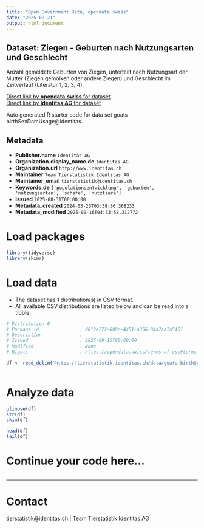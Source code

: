 ```yaml
---
title: "Open Government Data, opendata.swiss"
date: "2025-09-21"
output: html_document
---
```


## Dataset: Ziegen - Geburten nach Nutzungsarten und Geschlecht

Anzahl gemeldete Geburten von Ziegen, unterteilt nach Nutzungsart der Mutter (Ziegen gemolken oder andere Ziegen) und Geschlecht im Zeitverlauf (Literatur 1, 2, 3, 4).

[Direct link by **opendata.swiss** for dataset](https://opendata.swiss/de/dataset/ziegen-geburten-nach-nutzungsarten-und-geschlecht)<br>
[Direct link by **Identitas AG** for dataset](https://tierstatistik.identitas.ch/)

Auto generated R starter code for data set goats-birthSexDamUsage@identitas.

## Metadata

- **Publisher.name** `Identitas AG`
- **Organization.display_name.de** `Identitas AG`
- **Organization.url** `http://www.identitas.ch`
- **Maintainer** `Team Tierstatistik Identitas AG`
- **Maintainer_email** `tierstatistik@identitas.ch`
- **Keywords.de** `['populationsentwicklung', 'geburten', 'nutzungsarten', 'schafe', 'nutztiere']`
- **Issued** `2025-08-31T00:00:00`
- **Metadata_created** `2024-03-26T03:38:56.368233`
- **Metadata_modified** `2025-09-16T04:53:58.312772`


# Load packages

```r

library(tidyverse)
library(skimr)

```

# Load data

-   The dataset has 1 distribution(s) in CSV format.
-   All available CSV distributions are listed below and can be read into a tibble.

```r

# Distribution 0
# Package_id               : d812e272-600c-4451-a356-84a7aa7a5451
# Description              : 
# Issued                   : 2025-09-15T00:00:00
# Modified                 : None
# Rights                   : https://opendata.swiss/terms-of-use#terms_by

df <- read_delim('https://tierstatistik.identitas.ch/data/goats-birthSexDamUsage.csv')



```

# Analyze data

```r

glimpse(df)
str(df)
skim(df)

head(df)
tail(df)

```

# Continue your code here...

```r

```

------------------------------------------------------------------------

# Contact

tierstatistik@identitas.ch | Team Tierstatistik Identitas AG
